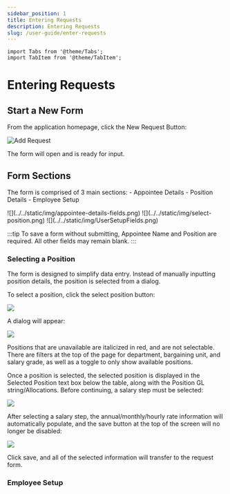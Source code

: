 ```yaml
---
sidebar_position: 1
title: Entering Requests
description: Entering Requests
slug: /user-guide/enter-requests
---
```


```mdx-code-block
import Tabs from '@theme/Tabs';
import TabItem from '@theme/TabItem';
```

# Entering Requests

## Start a New Form
From the application homepage, click the New Request Button:

![Add Request](../../static/img/addRequestButton.png)


The form will open and is ready for input. 

## Form Sections

The form is comprised of 3 main sections:
    - Appointee Details
    - Position Details
    - Employee Setup


<Tabs className="formfield-tabs">
  <TabItem value="Appointee Details">![](../../static/img/appointee-details-fields.png)</TabItem>
  <TabItem value="Position Details">![](../../static/img/select-position.png)</TabItem>
  <TabItem value="Employee Setup">![](../../static/img/UserSetupFields.png)</TabItem>
</Tabs>

:::tip
To save a form without submitting, Appointee Name and Position are required.  All other fields may remain blank.
:::


### Selecting a Position

The form is designed to simplify data entry.  Instead of manually inputting position details, the position is selected from a dialog.  

To select a position, click the select position button:

![](../../static/img/select-position.png)

A dialog will appear:

![](../../static/img/select-position-dialog.png)

Positions that are unavailable are italicized in red, and are not selectable. There are filters at the top of the page for department, bargaining unit, and salary grade, as well as a toggle to only show available positions.

Once a position is selected, the selected position is displayed in the Selected Position text box below the table, along with the Position GL string/Allocations.  Before continuing, a salary step must be selected:

![](../../static/img/selected-position.png)

After selecting a salary step, the annual/monthly/hourly rate information will automatically populate, and the save button at the top of the screen will no longer be disabled:

![](../../static//img/position-save-button.png)

Click save, and all of the selected information will transfer to the request form.


### Employee Setup











